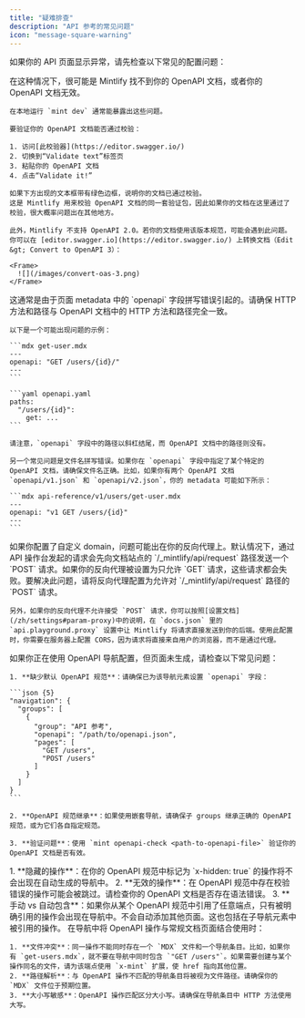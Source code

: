 ```yaml
---
title: "疑难排查"
description: "API 参考的常见问题"
icon: "message-square-warning"
---
```


如果你的 API 页面显示异常，请先检查以下常见的配置问题：

<AccordionGroup>
  <Accordion title="我的所有 OpenAPI 页面都是完全空白的">
    在这种情况下，很可能是 Mintlify 找不到你的 OpenAPI 文档，或者你的 OpenAPI 文档无效。

    在本地运行 `mint dev` 通常能暴露出这些问题。

    要验证你的 OpenAPI 文档能否通过校验：

    1. 访问[此校验器](https://editor.swagger.io/)
    2. 切换到“Validate text”标签页
    3. 粘贴你的 OpenAPI 文档
    4. 点击“Validate it!”

    如果下方出现的文本框带有绿色边框，说明你的文档已通过校验。
    这是 Mintlify 用来校验 OpenAPI 文档的同一套验证包，因此如果你的文档在这里通过了校验，很大概率问题出在其他地方。

    此外，Mintlify 不支持 OpenAPI 2.0。若你的文档使用该版本规范，可能会遇到此问题。你可以在 [editor.swagger.io](https://editor.swagger.io/) 上转换文档（Edit &gt; Convert to OpenAPI 3）：

    <Frame>
      ![](/images/convert-oas-3.png)
    </Frame>
  </Accordion>

  <Accordion title="我的某个 OpenAPI 页面完全是空白的">
    这通常是由于页面 metadata 中的 `openapi` 字段拼写错误引起的。请确保
    HTTP 方法和路径与 OpenAPI 文档中的 HTTP 方法和路径完全一致。

    以下是一个可能出现问题的示例：

    ```mdx get-user.mdx
    ---
    openapi: "GET /users/{id}/"
    ---
    ```

    ```yaml openapi.yaml
    paths:
      "/users/{id}":
        get: ...
    ```

    请注意，`openapi` 字段中的路径以斜杠结尾，而 OpenAPI 文档中的路径则没有。

    另一个常见问题是文件名拼写错误。如果你在 `openapi` 字段中指定了某个特定的 OpenAPI 文档，请确保文件名正确。比如，如果你有两个 OpenAPI 文档 `openapi/v1.json` 和 `openapi/v2.json`，你的 metadata 可能如下所示：

    ```mdx api-reference/v1/users/get-user.mdx
    ---
    openapi: "v1 GET /users/{id}"
    ---
    ```
  </Accordion>

  <Accordion title="来自 API 操作台 的请求无法正常工作">
    如果你配置了自定义 domain，问题可能出在你的反向代理上。默认情况下，通过 API 操作台发起的请求会先向文档站点的 `/_mintlify/api/request` 路径发送一个 `POST` 请求。如果你的反向代理被设置为只允许 `GET` 请求，这些请求都会失败。要解决此问题，请将反向代理配置为允许对 `/_mintlify/api/request` 路径的 `POST` 请求。

    另外，如果你的反向代理不允许接受 `POST` 请求，你可以按照[设置文档](/zh/settings#param-proxy)中的说明，在 `docs.json` 里的 `api.playground.proxy` 设置中让 Mintlify 将请求直接发送到你的后端。使用此配置时，你需要在服务器上配置 CORS，因为请求将直接来自用户的浏览器，而不是通过代理。
  </Accordion>

  <Accordion title="OpenAPI navigation 条目未生成页面">
    如果你正在使用 OpenAPI 导航配置，但页面未生成，请检查以下常见问题：

    1. **缺少默认 OpenAPI 规范**：请确保已为该导航元素设置 `openapi` 字段：

    ```json {5}
    "navigation": {
      "groups": [
        {
          "group": "API 参考",
          "openapi": "/path/to/openapi.json",
          "pages": [
            "GET /users",
            "POST /users"
          ]
        }
      ]
    }
    ```

    2. **OpenAPI 规范继承**：如果使用嵌套导航，请确保子 groups 继承正确的 OpenAPI 规范，或为它们各自指定规范。

    3. **验证问题**：使用 `mint openapi-check <path-to-openapi-file>` 验证你的 OpenAPI 文档是否有效。
  </Accordion>

  <Accordion title="某些 OpenAPI 操作会出现在导航中，但另外一些不会">
    1. **隐藏的操作**：在你的 OpenAPI 规范中标记为 `x-hidden: true` 的操作将不会出现在自动生成的导航中。
    2. **无效的操作**：在 OpenAPI 规范中存在校验错误的操作可能会被跳过。请检查你的 OpenAPI 文档是否存在语法错误。
    3. **手动 vs 自动包含**：如果你从某个 OpenAPI 规范中引用了任意端点，只有被明确引用的操作会出现在导航中。不会自动添加其他页面。这也包括在子导航元素中被引用的操作。
  </Accordion>

  <Accordion title="混合导航（OpenAPI 与 MDX 页面）无法正常工作">
    在导航中将 OpenAPI 操作与常规文档页面结合使用时：

    1. **文件冲突**：同一操作不能同时存在一个 `MDX` 文件和一个导航条目。比如，如果你有 `get-users.mdx`，就不要在导航中同时包含 `"GET /users"`。如果需要创建与某个操作同名的文件，请为该端点使用 `x-mint` 扩展，使 href 指向其他位置。
    2. **路径解析**：与 OpenAPI 操作不匹配的导航条目将被视为文件路径。请确保你的 `MDX` 文件位于预期位置。
    3. **大小写敏感**：OpenAPI 操作匹配区分大小写。请确保在导航条目中 HTTP 方法使用大写。
  </Accordion>
</AccordionGroup>
